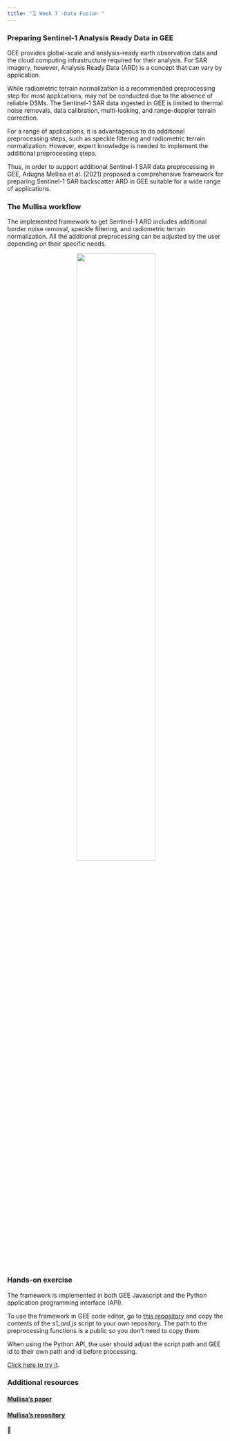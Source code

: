 ```yaml
---
title: "🗓️ Week 7 -Data Fusion "
---
```


### Preparing Sentinel-1 Analysis Ready Data in GEE

GEE provides global-scale and analysis-ready earth observation data and the cloud computing infrastructure required for their analysis. 
For SAR imagery, however, Analysis Ready Data (ARD) is a concept that can vary by application. 

While radiometric terrain normalization is a recommended preprocessing step for most applications, may not be conducted due to the absence of reliable DSMs. The Sentinel-1 SAR data ingested in GEE is limited to thermal noise removals, data calibration, multi-looking, and range-doppler terrain correction.

For a range of applications, it is advantageous to do additional preprocessing steps, such as speckle filtering and radiometric terrain normalization. However, expert knowledge is needed to implement the additional preprocessing steps.

Thus, in order to support additional Sentinel-1 SAR data preprocessing in GEE, Adugna Mellisa et al. (2021) proposed a comprehensive framework for preparing Sentinel-1 SAR backscatter ARD in GEE suitable for a wide range of applications. 

### The Mullisa workflow

The implemented framework to get Sentinel-1 ARD includes additional border noise removal, speckle filtering, and radiometric terrain normalization. All the additional preprocessing can be adjusted by the user depending on their specific needs.

<p align="center">
<img src="figures/S1_ARD_GEE.png" width=60% height=60%>
</p>


### Hands-on exercise

The framework is implemented in both GEE Javascript and the Python application programming interface (API).

To use the framework in GEE code editor, go to [this repository](https://code.earthengine.google.com/?accept_repo=users/adugnagirma/gee_s1_ard) and copy the contents of the *s1_ard.js* script  to your own repository. The path to the preprocessing functions is a public so you don't need to copy them.

When using the Python API, the user should adjust the script path and GEE id to their own path and id before processing.
 
 [Click here to try it](https://code.earthengine.google.com/?accept_repo=users/adugnagirma/gee_s1_ard).


:::{.callout-note collapse=true}
### Additional resources
#### [Mullisa's paper](https://www.mdpi.com/2072-4292/13/10/1954/htm)
#### [Mullisa's repository](https://github.com/adugnag/gee_s1_ard)
:::

🎥 